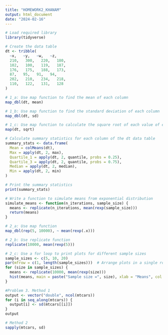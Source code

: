 ```yaml
---
title: "HOMEWORK2_KHANAM"
output: html_document
date: "2024-02-16"
---
```


```r
# Load required library
library(tidyverse)

# Create the data table
dt <- tribble(
  ~x,   ~y,   ~w,   ~z,
  210,   300,   220,   180,
  102,   100,   119,   187,
  176,   175,   188,   173,
  87,   95,   91,   94,
  202,   210,   234,   218,
  110,   122,   131,   128
)

# 1_a: Use map function to find the mean of each column
map_dbl(dt, mean)
```

```r
# 1_b: Use map function to find the standard deviation of each column
map_dbl(dt, sd)

```
```r
# 1_c: Use map function to calculate the square root of each value of each column
map(dt, sqrt)
```


```r
# Calculate summary statistics for each column of the dt data table
summary_stats <- data.frame(
  Mean = colMeans(dt),
  Max = apply(dt, 2, max),
  Quartile_1 = apply(dt, 2, quantile, probs = 0.25),
  Quartile_3 = apply(dt, 2, quantile, probs = 0.75),
  Median = apply(dt, 2, median),
  Min = apply(dt, 2, min)
)

# Print the summary statistics
print(summary_stats)

```
```r
# Write a function to simulate means from exponential distribution
simulate_means <- function(n_iterations, sample_size) {
  means <- replicate(n_iterations, mean(rexp(sample_size)))
  return(means)
}

# 2_a: Use map function
map_dbl(rep(5, 10000), ~ mean(rexp(.x)))
```
```r
# 2_b: Use replicate function
replicate(10000, mean(rexp(5)))
```
```r
# 2_c: Use a for loop to print plots for different sample sizes
sample_sizes <- c(5, 10, 20)
par(mfrow = c(1, length(sample_sizes)))  # Arrange plots in a single row
for (size in sample_sizes) {
  means <- replicate(10000, mean(rexp(size)))
  hist(means, main = paste("Sample size =", size), xlab = "Means", col = "lightblue")
}
```
```r
#Problem 3. Method 1
output <- vector("double", ncol(mtcars))
for (i in seq_along(mtcars)) {
  output[i] <- sd(mtcars[[i]])
}
output

# Method 2
sapply(mtcars, sd)
```



